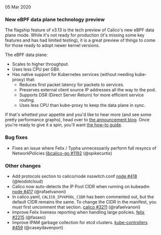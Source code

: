 05 Mar 2020

### New eBPF data plane technology preview

The flagship feature of v3.13 is the tech preview of Calico's new eBPF data plane mode. While it's not ready for production (it's missing some key features and has had limited testing), it is a great preview of things to come for those ready to adopt newer kernel versions.

The eBPF data plane:

- Scales to higher throughput.
- Uses less CPU per GBit.
- Has native support for Kubernetes services (without needing kube-proxy) that:
  - Reduces first packet latency for packets to services.
  - Preserves external client source IP addresses all the way to the pod.
  - Supports DSR (Direct Server Return) for more efficient service routing.
  - Uses less CPU than kube-proxy to keep the data plane in sync.

If that's whetted your appetite and you'd like to hear more (and see some pretty performance graphs), head over to [the announcement blog](https://www.projectcalico.org/introducing-the-calico-ebpf-dataplane/). Once you're ready to give it a spin, you'll want [the how-to guide](/operations/performance/ebpf/enabling-ebpf/).

### Bug fixes

- Fixes an issue where Felix / Typha unnecessarily perform full resyncs of NetworkPolicies [libcalico-go #1192](https://github.com/projectcalico/libcalico-go/pull/1192) (@spikecurtis)

### Other changes

- Add protocols section to calico/node nsswitch.conf [node #418](https://github.com/projectcalico/node/pull/418) (@leodotcloud)
- Calico now auto-detects the IP Pool CIDR when running on kubeadm [node #417](https://github.com/projectcalico/node/pull/417) (@rafaelvanoni)
- In calico.yaml, `CALICO_IPV4POOL_CIDR` has been commented out, but the default CIDR remains the same. To change the CIDR in the manifest, you must first uncomment that section. [calico #3211](https://github.com/projectcalico/calico/pull/3211) (@rafaelvanoni)
- Improve Felix liveness reporting when handling large policies. [felix #2215](https://github.com/projectcalico/felix/pull/2215) (@fasaxc)
- Improve IPAM garbage collection for etcd clusters. [kube-controllers #459](https://github.com/projectcalico/kube-controllers/pull/459) (@caseydavenport)
